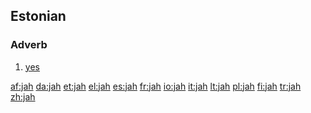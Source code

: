 {{also|Jah}}
==Estonian==

===Adverb===
{{infl|et|adverb}}

# [[yes]]

[[af:jah]]
[[da:jah]]
[[et:jah]]
[[el:jah]]
[[es:jah]]
[[fr:jah]]
[[io:jah]]
[[it:jah]]
[[lt:jah]]
[[pl:jah]]
[[fi:jah]]
[[tr:jah]]
[[zh:jah]]